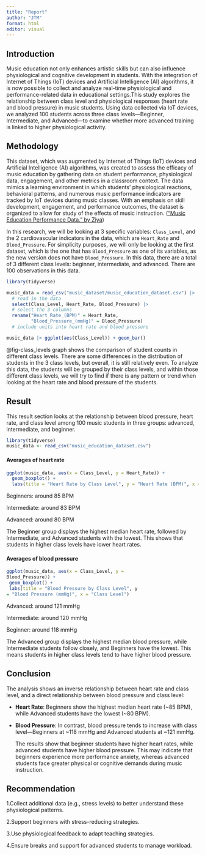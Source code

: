 ```yaml
---
title: "Report"
author: "JTM"
format: html
editor: visual
---
```


## Introduction

Music education not only enhances artistic skills but can also influence physiological and cognitive development in students. With the integration of Internet of Things (IoT) devices and Artificial Intelligence (AI) algorithms, it is now possible to collect and analyze real-time physiological and performance-related data in educational settings.This study explores the relationship between class level and physiological responses (heart rate and blood pressure) in music students. Using data collected via IoT devices, we analyzed 100 students across three class levels—Beginner, Intermediate, and Advanced—to examine whether more advanced training is linked to higher physiological activity.

## Methodology {#sec-methodology}

This dataset, which was augmented by Internet of Things (IoT) devices and Artificial Intelligence (AI) algorithms, was created to assess the efficacy of music education by gathering data on student performance, physiological data, engagement, and other metrics in a classroom context. The data mimics a learning environment in which students' physiological reactions, behavioral patterns, and numerous music performance indicators are tracked by IoT devices during music classes. With an emphasis on skill development, engagement, and performance outcomes, the dataset is organized to allow for study of the effects of music instruction. (["Music Education Performance Data." by Ziya](https://www.kaggle.com/datasets/ziya07/music-education-performance-data))

In this research, we will be looking at 3 specific variables: `Class_Level`, and the 2 cardiovascular indicators in the data, which are `Heart_Rate` and `Blood_Pressure`. For simplicity purposes, we will only be looking at the first dataset, which is the one that has `Blood_Pressure` as one of its variables, as the new version does not have `Blood_Pressure`. In this data, there are a total of 3 different class levels: beginner, intermediate, and advanced. There are 100 observations in this data.

```r
library(tidyverse)

music_data = read_csv("music_dataset/music_education_dataset.csv") |>
  # read in the data
  select(Class_Level, Heart_Rate, Blood_Pressure) |>
  # select the 3 columns
  rename("Heart_Rate_(BPM)" = Heart_Rate,
         "Blood_Pressure_(mmHg)" = Blood_Pressure)
  # include units into heart rate and blood pressure
```

```r
music_data |> ggplot(aes(Class_Level)) + geom_bar()
```

@fig-class_levels graph shows the comparison of student counts in different class levels. There are some differences in the distribution of students in the 3 class levels, but overall, it is still relatively even. To analyze this data, the students will be grouped by their class levels, and within those different class levels, we will try to find if there is any pattern or trend when looking at the heart rate and blood pressure of the students.

## Result

This result section looks at the relationship between blood pressure, heart rate, and class level among 100 music students in three groups: advanced, intermediate, and beginner.

```r
library(tidyverse)
music_data <- read_csv("music_education_dataset.csv")
```

#### Averages of heart rate

```r
ggplot(music_data, aes(x = Class_Level, y = Heart_Rate)) + 
  geom_boxplot() + 
  labs(title = "Heart Rate by Class Level", y = "Heart Rate (BPM)", x = "Class Level")
```

Beginners: around 85 BPM

Intermediate: around 83 BPM

Advanced: around 80 BPM

The Beginner group displays the highest median heart rate, followed by Intermediate, and Advanced students with the lowest. This shows that students in higher class levels have lower heart rates.

#### Averages of blood pressure

```r
ggplot(music_data, aes(x = Class_Level, y =
Blood_Pressure)) +
 geom_boxplot() +
 labs(title = "Blood Pressure by Class Level", y
= "Blood Pressure (mmHg)", x = "Class Level")
```

Advanced: around 121 mmHg

Intermediate: around 120 mmHg

Beginner: around 118 mmHg

The Advanced group displays the highest median blood pressure, while Intermediate students follow closely, and Beginners have the lowest. This means students in higher class levels tend to have higher blood pressure.

## Conclusion

The analysis shows an inverse relationship between heart rate and class level, and a direct relationship between blood pressure and class level:

-   **Heart Rate**: Beginners show the highest median heart rate (\~85 BPM), while Advanced students have the lowest (\~80 BPM). 

-   **Blood Pressure**: In contrast, blood pressure tends to increase with class level—Beginners at \~118 mmHg and Advanced students at \~121 mmHg. 

    The results show that beginner students have higher heart rates, while advanced students have higher blood pressure. This may indicate that beginners experience more performance anxiety, whereas advanced students face greater physical or cognitive demands during music instruction.

## Recommendation

1.Collect additional data (e.g., stress levels) to better understand these physiological patterns.

2.Support beginners with stress-reducing strategies.

3.Use physiological feedback to adapt teaching strategies.

4.Ensure breaks and support for advanced students to manage workload.
